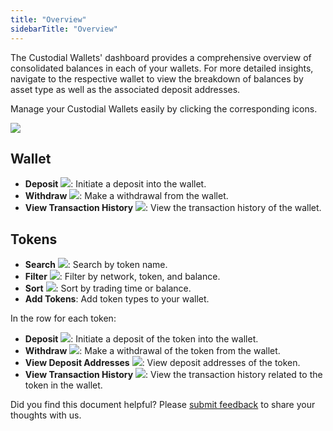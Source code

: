 ```yaml
---
title: "Overview"
sidebarTitle: "Overview"
---
```


The Custodial Wallets' dashboard provides a comprehensive overview of consolidated balances in each of your wallets. For more detailed insights, navigate to the respective wallet to view the breakdown of balances by asset type as well as the associated deposit addresses.

Manage your Custodial Wallets easily by clicking the corresponding icons.

<img src="/en/images/custodial-wallet/manage.png" className="screenshot_full_screen"/>

## Wallet

- **Deposit** <img src="/en/images/custodial-wallet/deposit-icon.png" className="icon"/>: Initiate a deposit into the wallet.
- **Withdraw** <img src="/en/images/custodial-wallet/withdraw-icon.png" className="icon"/>: Make a withdrawal from the wallet.
- **View Transaction History** <img src="/en/images/custodial-wallet/transaction-history.png" className="icon"/>: View the transaction history of the wallet.

## Tokens
- **Search** <img src="/en/images/custodial-wallet/search.svg" className="icon"/>: Search by token name.
- **Filter** <img src="/en/images/custodial-wallet/filter.png" className="icon"/>: Filter by network, token, and balance.
- **Sort** <img src="/en/images/custodial-wallet/sort.png" className="icon"/>: Sort by trading time or balance.
- **Add Tokens**: Add token types to your wallet.

In the row for each token:
- **Deposit** <img src="/en/images/custodial-wallet/deposit-icon.png" className="icon"/>: Initiate a deposit of the token into the wallet.
- **Withdraw** <img src="/en/images/custodial-wallet/withdraw-icon.png" className="icon"/>: Make a withdrawal of the token from the wallet.
- **View Deposit Addresses** <img src="/en/images/custodial-wallet/view-deposit-address.png" className="icon"/>: View deposit addresses of the token.
- **View Transaction History** <img src="/en/images/custodial-wallet/transaction-history.png" className="icon"/>: View the transaction history related to the token in the wallet.

<Tip>Did you find this document helpful? Please [submit feedback](https://forms.zohopublic.com/cobo/form/DocumentFeedbackForm/formperma/QvLOhxJv1_JMsJ-1dleZ8Itb_7rzN-LtgvsDdxosoVI?referrername=manuals) to share your thoughts with us.</Tip>